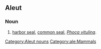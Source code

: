 ==Aleut==

===Noun===
{{head|ale|nouns}}

# [[harbor seal]], [[common seal]], ''[[Phoca vitulina]]''.

[[Category:Aleut nouns]]
[[Category:ale:Mammals]]